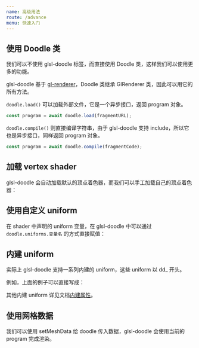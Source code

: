 ```yaml
---
name: 高级用法
route: /advance
menu: 快速入门
---
```



<GitHub link="https://github.com/akira-cn/glsl-doodle"/>

<Nav/>

## 使用 Doodle 类

我们可以不使用 glsl-doodle 标签，而直接使用 Doodle 类，这样我们可以使用更多的功能。


<DemoGround demoId="docs/doodle-obj" height="370"></DemoGround>

glsl-doodle 基于 [gl-renderer](https://github.com/akira-cn/gl-renderer)，Doodle 类继承 GlRenderer 类，因此可以用它的所有方法。

`doodle.load()` 可以加载外部文件，它是一个异步接口，返回 program 对象。

```js
const program = await doodle.load(fragmentURL);
```

`doodle.compile()` 则直接编译字符串，由于 glsl-doodle 支持 include，所以它也是异步接口，同样返回 program 对象。

```js
const program = await doodle.compile(fragmentCode);
```

## 加载 vertex shader

glsl-doodle 会自动加载默认的顶点着色器，而我们可以手工加载自己的顶点着色器：

<DemoGround demoId="docs/vertex" height="370"></DemoGround>

## 使用自定义 uniform

在 shader 中声明的 uniform 变量，在 glsl-doodle 中可以通过 `doodle.uniforms.变量名` 的方式直接赋值：

<DemoGround demoId="docs/uniforms" height="370"></DemoGround>

## 内建 uniform

实际上 glsl-doodle 支持一系列内建的 uniform，这些 uniform 以 dd_ 开头。

例如，上面的例子可以直接写成：

<DemoGround demoId="docs/buildin-uniforms" height="370"></DemoGround>

其他内建 uniform 详见文档[内建属性](/buildins)。

## 使用网格数据

我们可以使用 setMeshData 给 doodle 传入数据，glsl-doodle 会使用当前的 program 完成渲染。

<DemoGround demoId="docs/meshdata" height="370"></DemoGround>

